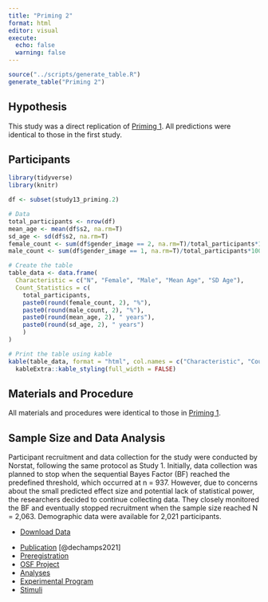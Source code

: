 ```yaml
---
title: "Priming 2"
format: html
editor: visual
execute: 
  echo: false
  warning: false
---
```


```r
source("../scripts/generate_table.R")
generate_table("Priming 2")
```

## Hypothesis

This study was a direct replication of [Priming 1](priming1.html). All predictions were identical to those in the first study.

## Participants

```r
library(tidyverse)
library(knitr)

df <- subset(study13_priming.2)

# Data
total_participants <- nrow(df)
mean_age <- mean(df$s2, na.rm=T)
sd_age <- sd(df$s2, na.rm=T)
female_count <- sum(df$gender_image == 2, na.rm=T)/total_participants*100
male_count <- sum(df$gender_image == 1, na.rm=T)/total_participants*100

# Create the table
table_data <- data.frame(
  Characteristic = c("N", "Female", "Male", "Mean Age", "SD Age"),
  Count_Statistics = c(
    total_participants, 
    paste0(round(female_count, 2), "%"),
    paste0(round(male_count, 2), "%"),
    paste0(round(mean_age, 2), " years"), 
    paste0(round(sd_age, 2), " years")
    )
)

# Print the table using kable
kable(table_data, format = "html", col.names = c("Characteristic", "Count/Statistic")) %>%
  kableExtra::kable_styling(full_width = FALSE)

```

## Materials and Procedure

All materials and procedures were identical to those in [Priming 1](priming1.html).

## Sample Size and Data Analysis

Participant recruitment and data collection for the study were conducted by Norstat, following the same protocol as Study 1. Initially, data collection was planned to stop when the sequential Bayes Factor (BF) reached the predefined threshold, which occurred at n = 937. However, due to concerns about the small predicted effect size and potential lack of statistical power, the researchers decided to continue collecting data. They closely monitored the BF and eventually stopped recruitment when the sample size reached N = 2,063. Demographic data were available for 2,021 participants.

::: {.callout-tip title="Data" collapse="false"}
-   [Download Data](../data/priming/priming2.csv)
:::

::: {.callout-note title="Resources" collapse="false"}
-   [Publication](https://journals.lub.lu.se/jaex/article/view/23205) [@dechamps2021]
-   [Preregistration](https://osf.io/83efr)
-   [OSF Project](https://osf.io/hgxt3)
-   [Analyses](https://osf.io/hgxt3/files/osfstorage)
-   [Experimental Program](https://github.com/mrzdcmps/labreport/blob/main/data/priming/n-prime.html)
-   [Stimuli](../data/priming/NPrime.zip)
:::
